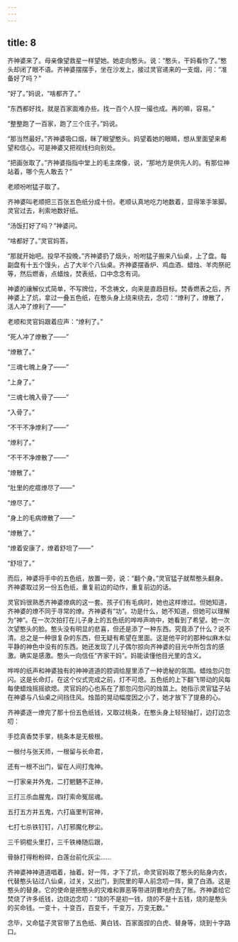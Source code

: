 ```yaml
---
---
---
```

title: 8
---



齐神婆来了。母亲像望救星一样望她。她走向憨头。说：“憨头，干妈看你了。”憨头却闭了眼不语。齐神婆摆摆手，坐在沙发上，接过灵官递来的一支烟，问：“准备好了吗？”

“好了。”妈说，“啥都齐了。”

“东西都好找，就是百家面难办些。找一百个人捏一撮也成。再的嘛，容易。”

“整整跑了一百家，跑了三个庄子。”妈说。

“那当然最好。”齐神婆吸口烟，眯了眼望憨头。妈望着她的眼睛，想从里面望来希望和信心。可是神婆又把视线扫向别处。

“把画张取了。”齐神婆指指中堂上的毛主席像，说，“那地方是供先人的。有那位神站着，哪个先人敢去？”

老顺吩咐猛子取了。

齐神婆叫老顺把三百张五色纸分成十份。老顺认真地吃力地数着，显得笨手笨脚。灵官过去，利索地数好纸。

“汤饭打好了吗？”神婆问。

“啥都好了。”灵官妈答。

“那就开始吧。投早不投晚，”齐神婆扔了烟头，吩咐猛子搬来八仙桌，上了盘。每副盘有十五个馒头，占了大半个八仙桌。齐神婆摆香炉、鸡血酒、蜡烛、羊肉祭祀等，然后燃香，点蜡烛，焚表纸，口中念念有词。

神婆的禳解仪式简单，不写牌位，不念祷文，向来是直趋目标。焚香燃表之后，齐神婆上了炕，拿过一叠五色纸，在憨头身上绕来绕去，念叨：“燎利了，燎散了，活人冲了燎利了——”

老顺和灵官妈跟着应声：“燎利了。”

“死人冲了燎散了——”

“燎散了。”

“三魂七魄上身了——”

“上身了。”

“三魂七魄入骨了——”

“入骨了。”

“不干不净燎利了——”

“燎利了。”

“不干不净燎散了——”

“燎散了。”

“肚里的疙瘩燎尽了——”

“燎尽了。”

“身上的毛病燎散了——”

“燎散了。”

“燎着安康了，燎着舒坦了——”

“舒坦了。”

而后，神婆将手中的五色纸，放置一旁，说：“翻个身。”灵官猛子就帮憨头翻身。齐神婆取过另一份五色纸，重复前边的动作，重复前边的话。

灵官妈很熟悉齐神婆燎病的这一套。孩子们有毛病时，她也这样燎过。但她知道，齐神婆的燎不同于寻常的燎。齐神婆有“功”。功是什么，她不知道，但她可以理解为“神”。在一次次拍打在儿子身上的五色纸的哗哗声响中，她看到了希望。她一次次望憨头的脸。憨头没有明显的悲喜，但还是添了一种东西。究竟添了什么？说不清。总之是一种很复杂的东西，但无疑有希望在里面。这是他平时的那种似麻木似平静的神色中没有的东西。她还发现了儿子偶尔掠向齐神婆的目光中所包含的感激。确实是感激。憨头一向信任“齐家干妈”。妈能读懂他目光里的含义。

哗哗的纸声和神婆独有的神神道道的腔调给屋里添了一种诡秘的氛围。蜡烛忽闪忽闪。这是长命灯。在这个仪式完成之前，灯不可熄。五色纸的上下翻飞带动的风每每使蜡烛摇摇欲熄。灵官妈的心也系在了那忽闪忽闪的烛苗上。她指示灵官猛子站在神婆与八仙桌之间挡住风。烛苗的晃动幅度因之小了，她才放下了提悬的心。

齐神婆逐一燎完了那十份五色纸钱，又取过桃条，在憨头身上轻轻抽打，边打边念叨：

手捻真香焚手掌，桃条本是无极根。

一根付与张天师，一根留与长命君，

还有一根不出门，留在人间打鬼神。

一打家亲并外鬼，二打魍魉不正神，

三打三杀血腥鬼，四打索命冤屈魂。

五打五方并五鬼，六打庙里判官神，

七打七杀铁钉钉，八打邪魔化秽尘。

三千铜棍头里打，三千铁棒随后跟，

骨脉打得粉粉碎，白莲台前化灰尘……

齐神婆神神道道唱着，抽着。好一阵，才下了炕，命灵官妈取了憨头的贴身内衣，代替憨头钻过八仙桌，过关，又出门，到院里的草人前念叨一阵，奠了白酒。这是憨头的替身。它的使命是把憨头的灾难和罪恶等带进阴曹地府去了账。齐神婆给它焚烧了许多纸钱，边烧边念叨：“烧的不是初一钱，烧的不是十五钱，烧的是憨头的买命钱。一变十，十变百，百变千，千变万，万变无数。”

念毕，又命猛子灵官带了五色纸、黄白钱、百家面捏的白虎、替身等，烧到十字路口。